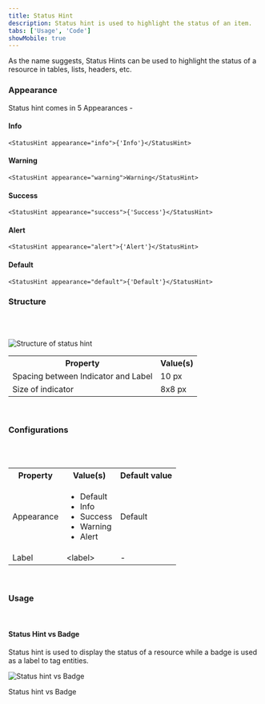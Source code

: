 ```yaml
---
title: Status Hint
description: Status hint is used to highlight the status of an item.
tabs: ['Usage', 'Code']
showMobile: true
---
```


As the name suggests, Status Hints can be used to highlight the status of a resource in tables, lists, headers, etc.

### Appearance

Status hint comes in 5 Appearances -

#### Info


```tsx
<StatusHint appearance="info">{'Info'}</StatusHint>
```


#### Warning


```tsx
<StatusHint appearance="warning">Warning</StatusHint>
```


#### Success


```tsx
<StatusHint appearance="success">{'Success'}</StatusHint>
```


#### Alert


```tsx
<StatusHint appearance="alert">{'Alert'}</StatusHint>
```


#### Default


```tsx
<StatusHint appearance="default">{'Default'}</StatusHint>
```


### Structure
<br/>
<br/>

![Structure of status hint](./images/statushint-structure.png)
<br/>


<table style={{width: "100%"}}>
 <tbody>
   <tr>
     <th style={{width:"50%",  textAlign: "left"}}>Property</th>
     <th style={{width:"50%",  textAlign: "left"}}>Value(s)</th>
   </tr>
   <tr style={{verticalAlign: "top"}}>
      <td>Spacing between Indicator and Label</td>
      <td>10 px</td>
   </tr>
   <tr style={{verticalAlign: "top"}}>
      <td>Size of indicator</td>
      <td>8x8 px</td>
   </tr>
 </tbody>
</table>
<br/>

### Configurations
<br/>
<br/>


<table style={{width: "100%"}}>
  <tbody>
    <tr>
      <th style={{width:"33%", textAlign: "left"}}>Property</th>
      <th style={{width:"33%", textAlign: "left"}}>Value(s)</th>
      <th style={{width:"33%", textAlign: "left"}}>Default value</th>
    </tr>
    <tr style={{verticalAlign: "top"}}>
      <td>Appearance</td>
      <td>
        <ul>
            <li>Default</li>
            <li>Info</li>
            <li>Success</li>
            <li>Warning</li>
            <li>Alert</li>
        </ul>
      </td>
      <td>Default</td>
    </tr>
    <tr style={{verticalAlign: "top"}}>
      <td>Label</td>
      <td>&#60;label&#62;</td>
      <td>-</td>
    </tr>
  </tbody>
</table>
<br/>

### Usage

<br/>

#### Status Hint vs Badge

Status hint is used to display the status of a resource while a badge is used as a label to tag entities. 

![Status hint vs Badge](./images/statusHint-vs-Badge.png)
<Caption> Status hint vs Badge </Caption>

<br/>
<br/>